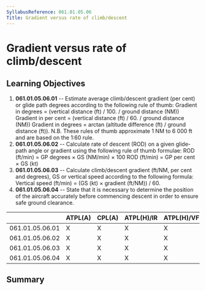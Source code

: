 ```yaml
---
SyllabusReference: 061.01.05.06
Title: Gradient versus rate of climb/descent
---
```


# Gradient versus rate of climb/descent

## Learning Objectives

1.  **061.01.05.06.01** -- Estimate average climb/descent gradient (per cent) or
    glide path degrees according to the following rule of thumb: Gradient in
    degrees = (vertical distance (ft) / 100. / ground distance (NM)) Gradient in
    per cent = (vertical distance (ft) / 60. / ground distance (NM)) Gradient in
    degrees = arctan (altitude difference (ft) / ground distance (ft)). N.B.
    These rules of thumb approximate 1 NM to 6 000 ft and are based on the 1:60
    rule.
2.  **061.01.05.06.02** -- Calculate rate of descent (ROD) on a given glide-path
    angle or gradient using the following rule of thumb formulae: ROD (ft/min) =
    GP degrees × GS (NM/min) × 100 ROD (ft/min) = GP per cent × GS (kt)
3.  **061.01.05.06.03** -- Calculate climb/descent gradient (ft/NM, per cent and
    degrees), GS or vertical speed according to the following formula: Vertical
    speed (ft/min) = (GS (kt) × gradient (ft/NM)) / 60.
4.  **061.01.05.06.04** -- State that it is necessary to determine the position
    of the aircraft accurately before commencing descent in order to ensure safe
    ground clearance.

|                 | ATPL(A) | CPL(A) | ATPL(H)/IR | ATPL(H)/VFR | CPL(H) | IR  | CBIR(A) |
| --------------- | ------- | ------ | ---------- | ----------- | ------ | --- | ------- |
| 061.01.05.06.01 | X       | X      | X          | X           | X      |     |         |
| 061.01.05.06.02 | X       | X      | X          | X           | X      |     |         |
| 061.01.05.06.03 | X       | X      | X          | X           | X      |     |         |
| 061.01.05.06.04 | X       | X      | X          | X           | X      |     |         |

## Summary
